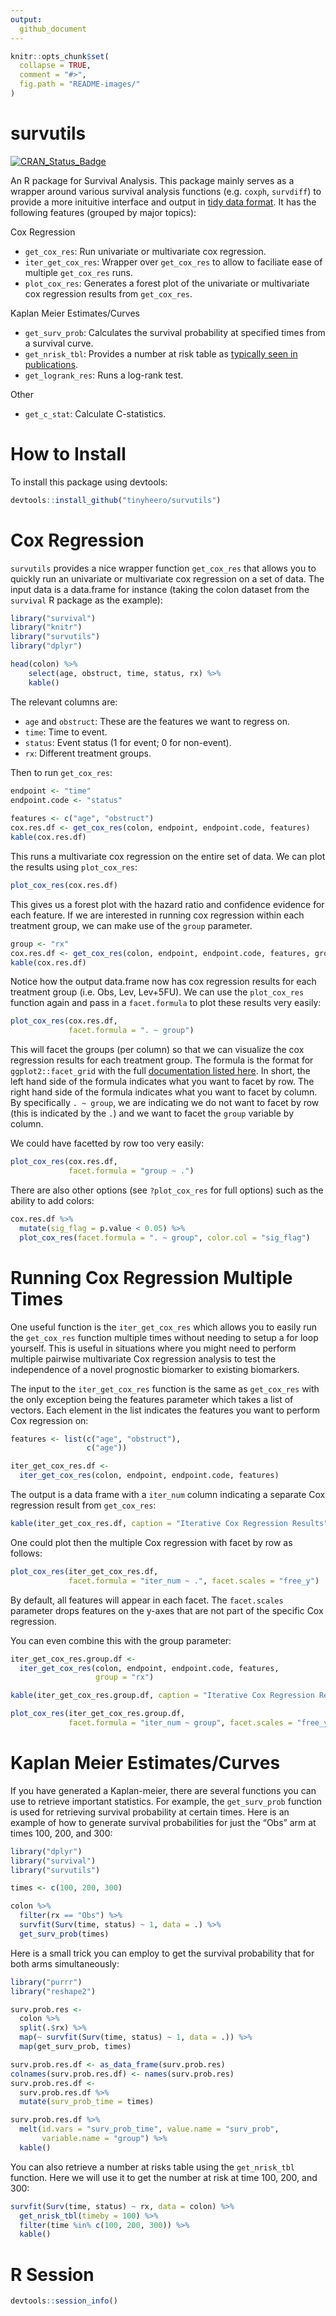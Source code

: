 ```yaml
---
output:
  github_document
---
```


<!-- README.md is generated from README.Rmd. Please edit that file -->

```r
knitr::opts_chunk$set(
  collapse = TRUE,
  comment = "#>",
  fig.path = "README-images/"
)
```

# survutils

[![CRAN_Status_Badge](http://www.r-pkg.org/badges/version/survutils)](http://cran.r-project.org/package=survutils)

An R package for Survival Analysis. This package mainly serves as a wrapper around various survival analysis functions (e.g. `coxph`, `survdiff`) to provide a more inituitive interface and output in [tidy data format](http://vita.had.co.nz/papers/tidy-data.pdf). It has the following features (grouped by major topics):

Cox Regression

* `get_cox_res`: Run univariate or multivariate cox regression.
* `iter_get_cox_res`: Wrapper over `get_cox_res` to allow to faciliate ease of multiple `get_cox_res` runs.
* `plot_cox_res`: Generates a forest plot of the univariate or multivariate cox regression results from `get_cox_res`.

Kaplan Meier Estimates/Curves

* `get_surv_prob`: Calculates the survival probability at specified times from a survival curve. 
* `get_nrisk_tbl`: Provides a number at risk table as [typically seen in publications](https://mcfromnz.wordpress.com/2011/11/06/kaplan-meier-survival-plot-with-at-risk-table/).
* `get_logrank_res`: Runs a log-rank test. 

Other

* `get_c_stat`: Calculate C-statistics. 

# How to Install

To install this package using devtools:

```r
devtools::install_github("tinyheero/survutils")
```

# Cox Regression

`survutils` provides a nice wrapper function `get_cox_res` that allows you to quickly run an univariate or multivariate cox regression on a set of data. The input data is a data.frame for instance (taking the colon dataset from the `survival` R package as the example):

```r
library("survival")
library("knitr")
library("survutils")
library("dplyr")

head(colon) %>%
	select(age, obstruct, time, status, rx) %>%
	kable()
```

The relevant columns are:

* `age` and `obstruct`: These are the features we want to regress on.
* `time`: Time to event.
* `status`: Event status (1 for event; 0 for non-event).
* `rx`: Different treatment groups.

Then to run `get_cox_res`:

```r
endpoint <- "time"
endpoint.code <- "status"
 
features <- c("age", "obstruct")
cox.res.df <- get_cox_res(colon, endpoint, endpoint.code, features)
kable(cox.res.df)
```

This runs a multivariate cox regression on the entire set of data. We can plot the results using `plot_cox_res`:

```r
plot_cox_res(cox.res.df)
```

This gives us a forest plot with the hazard ratio and confidence evidence for each feature. If we are interested in running cox regression within each treatment group, we can make use of the `group` parameter.

```r
group <- "rx"
cox.res.df <- get_cox_res(colon, endpoint, endpoint.code, features, group)
kable(cox.res.df)
```

Notice how the output data.frame now has cox regression results for each treatment group (i.e. Obs, Lev, Lev+5FU). We can use the `plot_cox_res` function again and pass in a `facet.formula` to plot these results very easily:

```r
plot_cox_res(cox.res.df,
             facet.formula = ". ~ group")
```

This will facet the groups (per column) so that we can visualize the cox regression results for each treatment group. The formula is the format for `ggplot2::facet_grid` with the full [documentation listed here](http://docs.ggplot2.org/current/facet_grid.html). In short, the left hand side of the formula indicates what you want to facet by row. The right hand side of the formula indicates what you want to facet by column. By specifically `. ~ group`, we are indicating we do not want to facet by row (this is indicated by the `.`) and we want to facet the `group` variable by column.

We could have facetted by row too very easily:

```r
plot_cox_res(cox.res.df,
             facet.formula = "group ~ .")
```

There are also other options (see `?plot_cox_res` for full options) such as the ability to add colors:

```r
cox.res.df %>%
  mutate(sig_flag = p.value < 0.05) %>%
  plot_cox_res(facet.formula = ". ~ group", color.col = "sig_flag")
```

# Running Cox Regression Multiple Times

One useful function is the `iter_get_cox_res` which allows you to easily run the `get_cox_res` function multiple times without needing to setup a for loop yourself. This is useful in situations where you might need to perform multiple pairwise multivariate Cox regression analysis to test the independence of a novel prognostic biomarker to existing biomarkers.

The input to the `iter_get_cox_res` function is the same as `get_cox_res` with the only exception being the features parameter which takes a list of vectors. Each element in the list indicates the features you want to perform Cox regression on:

```r
features <- list(c("age", "obstruct"),
                 c("age"))

iter_get_cox_res.df <- 
  iter_get_cox_res(colon, endpoint, endpoint.code, features)
```

The output is a data frame with a `iter_num` column indicating a separate Cox regression result from `get_cox_res`:

```r
kable(iter_get_cox_res.df, caption = "Iterative Cox Regression Results")
```

One could plot then the multiple Cox regression with facet by row as follows:

```r
plot_cox_res(iter_get_cox_res.df,
             facet.formula = "iter_num ~ .", facet.scales = "free_y")
```

By default, all features will appear in each facet. The `facet.scales` parameter drops features on the y-axes that are not part of the specific Cox regression. 

You can even combine this with the group parameter:

```r
iter_get_cox_res.group.df <- 
  iter_get_cox_res(colon, endpoint, endpoint.code, features,
                   group = "rx")

kable(iter_get_cox_res.group.df, caption = "Iterative Cox Regression Results with Groups")
```

```r
plot_cox_res(iter_get_cox_res.group.df,
             facet.formula = "iter_num ~ group", facet.scales = "free_y")
```

# Kaplan Meier Estimates/Curves

If you have generated a Kaplan-meier, there are several functions you can use to retrieve important statistics. For example, the `get_surv_prob` function is used for retrieving survival probability at certain times. Here is an example of how to generate survival probabilities for just the "Obs" arm at times 100, 200, and 300:

```r
library("dplyr")
library("survival")
library("survutils")

times <- c(100, 200, 300)

colon %>%
  filter(rx == "Obs") %>%
  survfit(Surv(time, status) ~ 1, data = .) %>%
  get_surv_prob(times)
```

Here is a small trick you can employ to get the survival probability that for both arms simultaneously:

```r
library("purrr")
library("reshape2")

surv.prob.res <- 
  colon %>%
  split(.$rx) %>%
  map(~ survfit(Surv(time, status) ~ 1, data = .)) %>%
  map(get_surv_prob, times)

surv.prob.res.df <- as_data_frame(surv.prob.res)
colnames(surv.prob.res.df) <- names(surv.prob.res)
surv.prob.res.df <-
  surv.prob.res.df %>%
  mutate(surv_prob_time = times)

surv.prob.res.df %>%
  melt(id.vars = "surv_prob_time", value.name = "surv_prob",
       variable.name = "group") %>%
  kable()
```

You can also retrieve a number at risks table using the `get_nrisk_tbl` function. Here we will use it to get the number at risk at time 100, 200, and 300:

```r
survfit(Surv(time, status) ~ rx, data = colon) %>%
  get_nrisk_tbl(timeby = 100) %>%
  filter(time %in% c(100, 200, 300)) %>%
  kable()
```

# R Session

```r
devtools::session_info()
```
